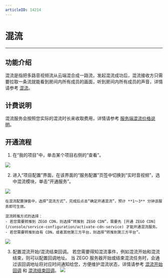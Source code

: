 ```yaml
---
articleID: 14214
---
```

# 混流

- - -

## 功能介绍

混流是指把多路音视频流从云端混合成一路流，发起混流成功后，混流接收方只需要拉取一条流就能看到房间内所有成员的画面，听到房间内所有成员的声音，详情请参考 [混流](/real-time-video-ios-oc/live-streaming/stream-mixing)。

## 计费说明

混流服务会按照您实际的混流时长来收取费用，详情请参考 [服务端混流价格说明](/real-time-video-ios-oc/over-view/price-overview/serverside-price)。


## 开通流程

1. 在“我的项目”中，单击某个项目右侧的“查看”。
<Frame width="512" height="auto" caption=""><img src="https://storage.zego.im/sdk-doc/Pics/console/Create_Project5.png" /></Frame>

2. 进入“项目配置”界面，在该界面的“服务配置”页签中切换到“实时音视频”，选中混流模块，单击“开通服务”。
<Frame width="512" height="auto" caption=""><img src="https://storage.zego.im/sdk-doc/Pics/Consle/101910.png" /></Frame>

    在混流配置弹窗中，选择“混流方式”，完成后点击“确定开通混流”，预计 **1～3** 分钟该服务即可生效。

<Warning title="注意">


    混流转推方式的选择：
    - 若您需要转推到 ZEGO CDN，则选择“转推到 ZEGO CDN”，需要先 [开通 ZEGO CDN](/console/service-configuration/activate-cdn-service) 才能开通混流服务。
    - 若您需要转推到自有 CDN，或者其他第三方平台，则选择“转推到第三方平台”。

</Warning>



   <Frame width="512" height="auto" caption=""><img src="https://storage.zego.im/sdk-doc/Pics/Consle/101911.png" /></Frame>

3. 配置混流开始/混流结束回调。
若您需要得知混流事件，例如混流开始和混流结束，则可以配置回调地址。
当 ZEGO 服务器开始或结束混流任务时，会通过该回调地址将对应时间通知给您，方便维护混流状态，详情请参考 [混流开始回调](https://doc-zh.zego.im/article/9329) 和 [混流结束回调](https://doc-zh.zego.im/article/9182)。
    <Frame width="512" height="auto" caption=""><img src="https://storage.zego.im/sdk-doc/Pics/Consle/101912.png" /></Frame>
